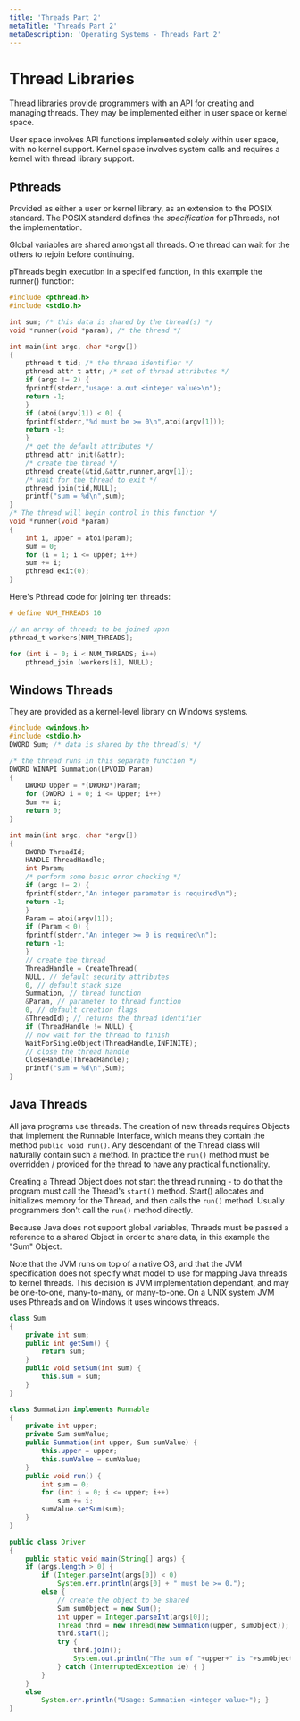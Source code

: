 ```yaml
---
title: 'Threads Part 2'
metaTitle: 'Threads Part 2'
metaDescription: 'Operating Systems - Threads Part 2'
---
```


<link
  rel="stylesheet"
  href="https://cdn.jsdelivr.net/npm/katex@0.11.0/dist/katex.min.css"
  integrity="sha384-BdGj8xC2eZkQaxoQ8nSLefg4AV4/AwB3Fj+8SUSo7pnKP6Eoy18liIKTPn9oBYNG"
  crossOrigin="anonymous"
/>

# Thread Libraries

Thread libraries provide programmers with an API for creating and managing threads. They may be implemented either in user space or kernel space. 

User space involves API functions implemented solely within user space, with no kernel support. Kernel space involves system calls and requires a kernel with thread library support.

## Pthreads

Provided as either a user or kernel library, as an extension to the POSIX standard. The POSIX standard defines the *specification* for pThreads, not the implementation.

Global variables are shared amongst all threads. One thread can wait for the others to rejoin before continuing.

pThreads begin execution in a specified function, in this example the runner() function:

```C
#include <pthread.h>
#include <stdio.h>

int sum; /* this data is shared by the thread(s) */
void *runner(void *param); /* the thread */

int main(int argc, char *argv[])
{
    pthread t tid; /* the thread identifier */
    pthread attr t attr; /* set of thread attributes */
    if (argc != 2) {
    fprintf(stderr,"usage: a.out <integer value>\n");
    return -1;
    }
    if (atoi(argv[1]) < 0) {
    fprintf(stderr,"%d must be >= 0\n",atoi(argv[1]));
    return -1;
    }
    /* get the default attributes */
    pthread attr init(&attr);
    /* create the thread */
    pthread create(&tid,&attr,runner,argv[1]);
    /* wait for the thread to exit */
    pthread join(tid,NULL);
    printf("sum = %d\n",sum);
}
/* The thread will begin control in this function */
void *runner(void *param)
{
    int i, upper = atoi(param);
    sum = 0;
    for (i = 1; i <= upper; i++)
    sum += i;
    pthread exit(0);
}
```

Here's Pthread code for joining ten threads:

```C
# define NUM_THREADS 10

// an array of threads to be joined upon
pthread_t workers[NUM_THREADS];

for (int i = 0; i < NUM_THREADS; i++)
    pthread_join (workers[i], NULL);
```

## Windows Threads

They are provided as a kernel-level library on Windows systems.

```C
#include <windows.h>
#include <stdio.h>
DWORD Sum; /* data is shared by the thread(s) */

/* the thread runs in this separate function */
DWORD WINAPI Summation(LPVOID Param)
{
    DWORD Upper = *(DWORD*)Param;
    for (DWORD i = 0; i <= Upper; i++)
    Sum += i;
    return 0;
}

int main(int argc, char *argv[])
{
    DWORD ThreadId;
    HANDLE ThreadHandle;
    int Param;
    /* perform some basic error checking */
    if (argc != 2) {
    fprintf(stderr,"An integer parameter is required\n");
    return -1;
    }
    Param = atoi(argv[1]);
    if (Param < 0) {
    fprintf(stderr,"An integer >= 0 is required\n");
    return -1;
    }
    // create the thread
    ThreadHandle = CreateThread(
    NULL, // default security attributes
    0, // default stack size
    Summation, // thread function
    &Param, // parameter to thread function
    0, // default creation flags
    &ThreadId); // returns the thread identifier
    if (ThreadHandle != NULL) {
    // now wait for the thread to finish
    WaitForSingleObject(ThreadHandle,INFINITE);
    // close the thread handle
    CloseHandle(ThreadHandle);
    printf("sum = %d\n",Sum);
}
```

## Java Threads

All java programs use threads. The creation of new threads requires Objects that implement the Runnable Interface, which means they contain the method `public void run()`. Any descendant of the Thread class will naturally contain such a method. In practice the `run()` method must be overridden / provided for the thread to have any practical functionality.

Creating a Thread Object does not start the thread running - to do that the program must call the Thread's `start()` method. Start() allocates and initializes memory for the Thread, and then calls the `run()` method. Usually programmers don't call the `run()` method directly.

Because Java does not support global variables, Threads must be passed a reference to a shared Object in order to share data, in this example the "Sum" Object.

Note that the JVM runs on top of a native OS, and that the JVM specification does not specify what model to use for mapping Java threads to kernel threads. This decision is JVM implementation dependant, and may be one-to-one, many-to-many, or many-to-one. On a UNIX system JVM uses Pthreads and on Windows it uses windows threads.

```Java
class Sum
{
    private int sum;
    public int getSum() {
        return sum;
    }
    public void setSum(int sum) {
        this.sum = sum;
    }
}

class Summation implements Runnable
{
    private int upper;
    private Sum sumValue;
    public Summation(int upper, Sum sumValue) {
        this.upper = upper;
        this.sumValue = sumValue;
    }
    public void run() {
        int sum = 0;
        for (int i = 0; i <= upper; i++)
            sum += i;
        sumValue.setSum(sum);
    }
}

public class Driver
{
    public static void main(String[] args) {
    if (args.length > 0) {
        if (Integer.parseInt(args[0]) < 0)
            System.err.println(args[0] + " must be >= 0.");
        else {
            // create the object to be shared
            Sum sumObject = new Sum();
            int upper = Integer.parseInt(args[0]);
            Thread thrd = new Thread(new Summation(upper, sumObject));
            thrd.start();
            try {
                thrd.join();
                System.out.println("The sum of "+upper+" is "+sumObject.getSum());
            } catch (InterruptedException ie) { }
        }
    }
    else
        System.err.println("Usage: Summation <integer value>"); }
}
```